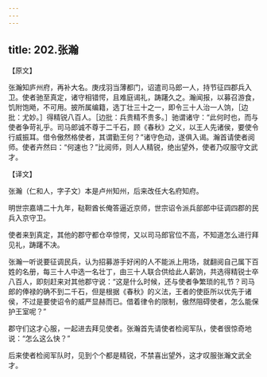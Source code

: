 ```yaml
---
---
---
```

title: 202.张瀚
---



【原文】

张瀚知庐州府，再补大名。庚戌羽当薄都门，诏遣司马郎一人，持节征四郡兵入卫。使者驰至真定，诸守相错愕，且难庭谒礼，踌躇久之。瀚闻报，以募召游食，饥附饱飏，不可用。披所属编籍，选丁壮三十之一，即令三十人治一人饷，［边批：尤妙。］得精锐八百人。［边批：兵贵精不贵多。］驰谓诸守：“此何时也，而与使者争苛礼乎。司马郎诚不尊于二千石，顾《春秋》之义，以王人先诸侯，要使令行威振耳。借令傲然格使者，其谓勤王何？”诸守色动，遂俱入谒。瀚首请使者阅师。使者卉然曰：“何速也？”比阅师，则人人精锐，绝出望外，使者乃叹服守文武才。

【译文】

张瀚（仁和人，字子文）本是卢州知州，后来改任大名府知府。

明世宗嘉靖二十九年，鞑靼酋长俺答逼近京师，世宗诏令派兵部郎中征调四郡的民兵入京守卫。

使者来到真定，其他的郡守都仓卒惊愕，又以司马郎官位不高，不知道怎么进行拜见礼，踌躇不决。

张瀚一听说要征调民兵，认为招募游手好闲的人不能派上用场，就翻阅自己属下百姓的名册，每三十人中选一名壮丁，由三十人联合供给此人薪饷，共选得精锐士卒八百人，即刻赶来对其他郡守说：“这是什么时候，还与使者争繁琐的礼节？司马郎的俸禄的确不到二千石，但是根据《春秋》的义法，王者的使臣所以优先于诸侯，不过是要使诏令的威严显赫而已。借着律令的限制，傲然阻碍使者，怎么能保护王室呢？”

郡守们这才心服，一起进去拜见使者。张瀚首先请使者检阅军队，使者很惊奇地说：“怎么这么快？”

后来使者检阅军队时，见到个个都是精锐，不禁喜出望外，这才叹服张瀚文武全才。